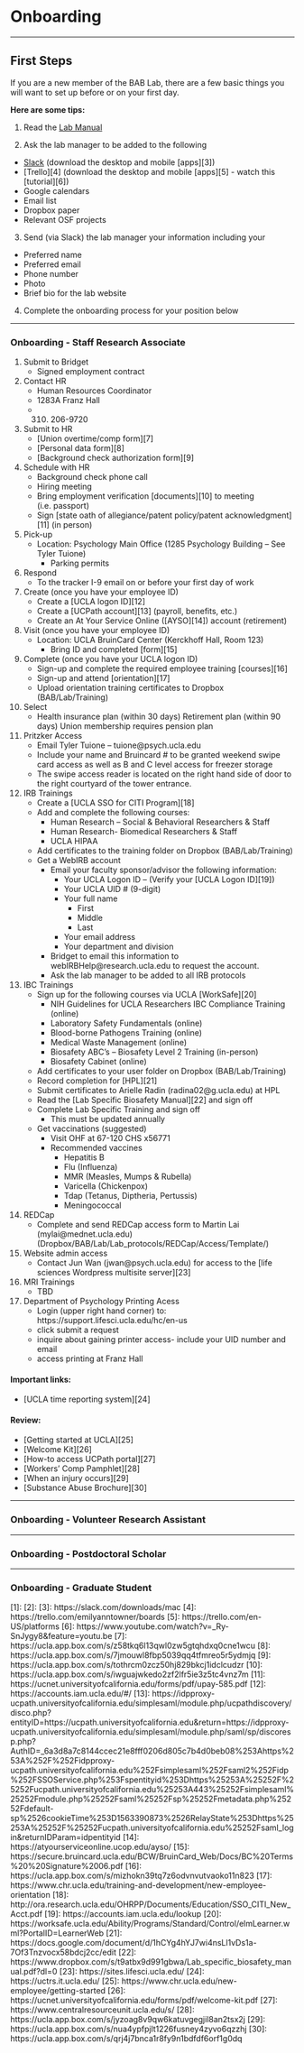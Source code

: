 # Onboarding

----------

## First Steps

If you are a new member of the BAB Lab, there are a few basic things you will want to set up before or on your first day. 

**Here are some tips:**

 1. Read the [Lab Manual](https://paper.dropbox.com/doc/BAB-Lab-Manual-AhbI86OnRmh6Lu5Osk6g6bBAg-Y1PCLFS9hIQt2CsZrDDJy#:h2=Server)

 2. Ask the lab manager to be added to the following
- [Slack](https://slack.com/) (download the desktop and mobile [apps][3])
- [Trello][4] (download the desktop and mobile [apps][5] - watch this [tutorial][6])
- Google calendars
- Email list
- Dropbox paper
- Relevant OSF projects

3. Send (via Slack) the lab manager your information including your
- Preferred name
- Preferred email
- Phone number
- Photo
- Brief bio for the lab website

 4. Complete the onboarding process for your position below


<hr>

### Onboarding - Staff Research Associate

1. Submit to Bridget
    - Signed employment contract
2. Contact HR
    - Human Resources Coordinator
    - 1283A Franz Hall
    - (310) 206-9720
3. Submit to HR
    - [Union overtime/comp form][7]
    - [Personal data form][8]
    - [Background check authorization form][9]
4. Schedule with HR
    - Background check phone call
    - Hiring meeting
    - Bring employment verification [documents][10] to meeting (i.e. passport)
    - Sign [state oath of allegiance/patent policy/patent acknowledgment][11] (in person)
5. Pick-up
    - Location: Psychology Main Office (1285 Psychology Building – See Tyler Tuione)
        - Parking permits
6. Respond
    - To the tracker I-9 email on or before your first day of work
7. Create (once you have your employee ID)
    - Create a [UCLA logon ID][12]
    - Create a [UCPath account][13] (payroll, benefits, etc.)
    - Create an At Your Service Online ([AYSO][14]) account (retirement)
8. Visit (once you have your employee ID)
    - Location: UCLA BruinCard Center (Kerckhoff Hall, Room 123)
        - Bring ID and completed [form][15]
9. Complete (once you have your UCLA logon ID)
    - Sign-up and complete the required employee training [courses][16]
    - Sign-up and attend [orientation][17]
    - Upload orientation training certificates to Dropbox (BAB/Lab/Training)
10. Select
    - Health insurance plan (within 30 days)
Retirement plan (within 90 days)
Union membership requires pension plan
11. Pritzker Access
    - Email Tyler Tuione – tuione@psych.ucla.edu
    - Include your name and Bruincard # to be granted weekend swipe card access as well as B and C level access for freezer storage
    - The swipe access reader is located on the right hand side of door to the right courtyard of the tower entrance.
12. IRB Trainings
    - Create a [UCLA SSO for CITI Program][18]
    - Add and complete the following courses:
        - Human Research – Social & Behavioral Researchers & Staff
        - Human Research- Biomedical Researchers & Staff
        - UCLA HIPAA
    - Add certificates to the training folder on Dropbox (BAB/Lab/Training)
    - Get a WebIRB account
        - Email your faculty sponsor/advisor the following information:
            - Your UCLA Logon ID – (Verify your [UCLA Logon ID][19])
            - Your UCLA UID # (9-digit)
            - Your full name
                - First
                - Middle
                - Last
            - Your email address
            - Your department and division
        - Bridget to email this information to webIRBHelp@research.ucla.edu to request the account.
        - Ask the lab manager to be added to all IRB protocols
13. IBC Trainings
    - Sign up for the following courses via UCLA [WorkSafe][20]
        - NIH Guidelines for UCLA Researchers IBC Compliance Training (online)
        - Laboratory Safety Fundamentals (online)
        - Blood-borne Pathogens Training (online)
        - Medical Waste Management (online)
        - Biosafety ABC’s – Biosafety Level 2 Training (in-person)
        - Biosafety Cabinet (online)
    - Add certificates to your user folder on Dropbox (BAB/Lab/Training)
    - Record completion for [HPL][21]
    - Submit certificates to Arielle Radin (radina02@g.ucla.edu) at HPL
    - Read the [Lab Specific Biosafety Manual][22] and sign off
    - Complete Lab Specific Training and sign off
        - This must be updated annually
    - Get vaccinations (suggested)
        - Visit OHF at 67-120 CHS x56771
        - Recommended vaccines
            - Hepatitis B
            - Flu (Influenza)
            - MMR (Measles, Mumps & Rubella)
            - Varicella (Chickenpox)
            - Tdap (Tetanus, Diptheria, Pertussis)
            - Meningococcal
14. REDCap
    - Complete and send REDCap access form to Martin Lai (mylai@mednet.ucla.edu) (Dropbox/BAB/Lab/Lab_protocols/REDCap/Access/Template/)
15. Website admin access 
    - Contact Jun Wan (jwan@psych.ucla.edu) for access to the [life sciences Wordpress multisite server][23]
16. MRI Trainings
    - TBD 
17. Department of Psychology Printing Acess
    - Login (upper right hand corner) to: https://support.lifesci.ucla.edu/hc/en-us
    - click submit a request
    - inquire about gaining printer access- include your UID number and email
    - access printing at Franz Hall 

<h4>Important links:</h4>

- [UCLA time reporting system][24]

<h4>Review:</h4>

- [Getting started at UCLA][25]
- [Welcome Kit][26]
- [How-to access UCPath portal][27]
- [Workers’ Comp
Pamphlet][28]
- [When an injury occurs][29]
- [Substance Abuse Brochure][30]

<hr>

### Onboarding - Volunteer Research Assistant

<hr>

### Onboarding - Postdoctoral Scholar

<hr>

### Onboarding - Graduate Student


  [1]: 
  [2]: 
  [3]: https://slack.com/downloads/mac
  [4]: https://trello.com/emilyanntowner/boards
  [5]: https://trello.com/en-US/platforms
  [6]: https://www.youtube.com/watch?v=_Ry-SnJygy8&feature=youtu.be
  [7]: https://ucla.app.box.com/s/z58tkq6l13qwl0zw5gtqhdxq0cne1wcu
  [8]: https://ucla.app.box.com/s/7jmouwl8fbp5039qq4tfmreo5r5ydmjq
  [9]: https://ucla.app.box.com/s/tothrcm0zcz50hj829bkcj1idclcudzr
  [10]: https://ucla.app.box.com/s/iwguajwkedo2zf2lfr5ie3z5tc4vnz7m
  [11]: https://ucnet.universityofcalifornia.edu/forms/pdf/upay-585.pdf
  [12]: https://accounts.iam.ucla.edu/#/
  [13]: https://idpproxy-ucpath.universityofcalifornia.edu/simplesaml/module.php/ucpathdiscovery/disco.php?entityID=https://ucpath.universityofcalifornia.edu&return=https://idpproxy-ucpath.universityofcalifornia.edu/simplesaml/module.php/saml/sp/discoresp.php?AuthID=_6a3d8a7c8144ccec21e8fff0206d805c7b4d0beb08%253Ahttps%253A%252F%252Fidpproxy-ucpath.universityofcalifornia.edu%252Fsimplesaml%252Fsaml2%252Fidp%252FSSOService.php%253Fspentityid%253Dhttps%25253A%25252F%25252Fucpath.universityofcalifornia.edu%25253A443%25252Fsimplesaml%25252Fmodule.php%25252Fsaml%25252Fsp%25252Fmetadata.php%25252Fdefault-sp%2526cookieTime%253D1563390873%2526RelayState%253Dhttps%25253A%25252F%25252Fucpath.universityofcalifornia.edu%25252Fsaml_login&returnIDParam=idpentityid
  [14]: https://atyourserviceonline.ucop.edu/ayso/
  [15]: https://secure.bruincard.ucla.edu/BCW/BruinCard_Web/Docs/BC%20Terms%20%20Signature%2006.pdf
  [16]: https://ucla.app.box.com/s/mizhokn39tq7z6odvnvutvaoko11n823
  [17]: https://www.chr.ucla.edu/training-and-development/new-employee-orientation
  [18]: http://ora.research.ucla.edu/OHRPP/Documents/Education/SSO_CITI_New_Acct.pdf
  [19]: https://accounts.iam.ucla.edu/lookup
  [20]: https://worksafe.ucla.edu/Ability/Programs/Standard/Control/elmLearner.wml?PortalID=LearnerWeb
  [21]: https://docs.google.com/document/d/1hCYg4hYJ7wi4nsLl1vDs1a-7Of3Tnzvocx58bdcj2cc/edit
  [22]: https://www.dropbox.com/s/t9atbx9d991gbwa/Lab_specific_biosafety_manual.pdf?dl=0
  [23]: https://sites.lifesci.ucla.edu/
  [24]: https://uctrs.it.ucla.edu/
  [25]: https://www.chr.ucla.edu/new-employee/getting-started
  [26]: https://ucnet.universityofcalifornia.edu/forms/pdf/welcome-kit.pdf
  [27]: https://www.centralresourceunit.ucla.edu/s/
  [28]: https://ucla.app.box.com/s/jyzoag8v9qw6katuvgegjil8an2tsx2j
  [29]: https://ucla.app.box.com/s/nua4ypfpjlt1226fusney4zyvo6qzzhj
  [30]: https://ucla.app.box.com/s/qrj4j7bnca1r8fy9n1bdfdf6orf1g0dq